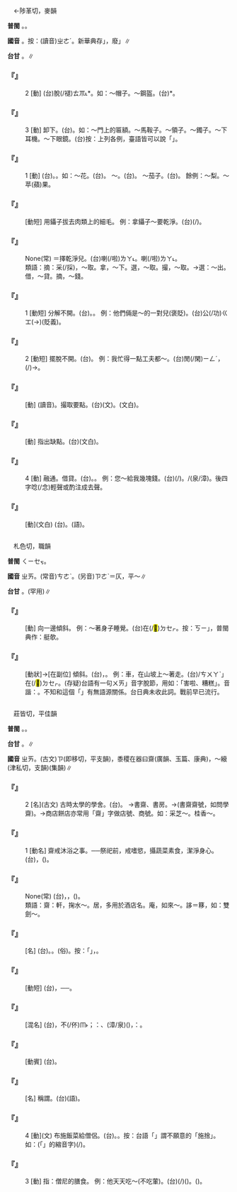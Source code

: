 
=={{ruby|摘|ㄓㄞ}}==

　←陟革切，麥韻{{ruby|＝|ㄓㄜˊ}}

'''普閩''' {{ruby|(文)|ㄉㄧㆤㆶ}}。{{ruby|(白)|ㄉㄧㄚㆷ}}。

'''國音''' {{ruby|(語)|ㄓㄞ}}。按：(讀音)<rt>ㄓㄜˊ</rt>。新華典存{{ruby|「|ㄓㄞ}}」，廢{{ruby|「|ㄓㄜˊ}}」∥

'''台甘''' {{ruby|(文)|ㄉㄧㆤㆶ}}。{{ruby|(語)|ㄉㄧㄚㆷ}}{{ruby|、|ㄌㄧㄚㆷ}}∥

    

==='''『{{ruby|摘|ㄓㄞ}}』'''===
:2  [動] (台)脫(/褪)<rt>ㄊㆭ˪</rt>{{ruby|或|ㄧㄚㆷ ͘}}{{ruby|<mark>&#xffef5;</mark>|ㄌㄧㄨ˪}}*。如：～帽子。～鋼盔。(台){{ruby|<mark>&#xffef5;</mark>|ㄌㄧㄨ˪}}*{{ruby|帽|ㆠㄜ˫}}{{ruby|仔|ㄚ}}。
    

==='''『{{ruby|摘|ㄓㄞ}}』'''===
:3  [動] 卸下。(台){{ruby|剝|ㄅㄚㆶ}}。如：～門上的匾額。～馬鞍子。～領子。～鐲子。～下耳機。～下眼鏡。(台)按：上列各例，臺語皆可以說「{{ruby|剝|ㄅㄚㆶ}}」。
    

==='''『{{ruby|摘|ㄓㄞ}}』'''===
:1  [動] (台){{ruby|挽|ㆠㄢˋ}}。{{ruby|摘|ㄉㄧㄚㆷ}}。如：～花。(台){{ruby|挽|ㆠㄢˋ}}{{ruby|花|ㄏㄨㆤ}}。 ～{{ruby|牙|ㄧㄚˊ}}。(台){{ruby|挽|ㆠㄢˋ}}{{ruby|嘴|ㄘㄨㄧ˪}}{{ruby|齒|ㄎㄧˋ}}。 ～茄子。(台){{ruby|挽|ㆠㄢˋ}}{{ruby|茄|ㄍㄧㄜˊ}}。 餘例：～梨。～苹(蘋)果。
    

==='''『{{ruby|摘|ㄓㄞ}}{{ruby|毛|ㄇㄠˊ}}{{ruby|兒|ㄦ}}』'''===
: [動短] 用鑷子拔去肉類上的細毛。 例：拿鑷子～要乾淨。(台){{ruby|用|ㄧㆲ˫}}{{ruby|鋏|ㄫㆤㆷ}}{{ruby|仔|ㄚ}}{{ruby|挽|ㆠㄢˋ}}{{ruby|毛|ㄇㆭˊ}}{{ruby|著|ㄉㄧㄜㆷ}}(/{{ruby|都|ㄉㄜ˫}}){{ruby|愛|ㄞ˪}}{{ruby|挽|ㆠㄢˋ}}{{ruby|付|ㄏㆦ˫}}{{ruby|伊|ㄧ}}{{ruby|清|ㄑㄧㄥ}}{{ruby|氣|ㄎㄧ˪}}。
    

==='''『{{ruby|摘|ㄓㄞ}}{{ruby|乾|ㄍㄢ}}{{ruby|淨|ㄐㄧㄥˋ}}{{ruby|了|ㄌㄜ}}』'''===
: None(常) ＝擇乾淨兒。(台){{ruby|卸|ㄒㄧㄚ˪}}{{ruby|責|ㄐㄧㆤㆶ}}{{ruby|任|ㆢㄧㆬ˫}}{{ruby|/|ㄌㄧㆬ˫}}喇(/啦)<rt>ㄌㄚ˪</rt>。{{ruby|已|ㄧˋ}}{{ruby|經|ㄍㄧㄥ}}{{ruby|無|ㆠㄜˊ}}{{ruby|責|ㄐㄧㆤㆶ}}{{ruby|任|ㆢㄧㆬ˫}}{{ruby|/|ㄌㄧㆬ˫}}喇(/啦)<rt>ㄌㄚ˪</rt>。
:類語：摘：采(/採)，～取。拿，～下。選，～取。撮，～取。→選：～出。借，～貸。摘，～錢。
:
    

==='''『{{ruby|摘|ㄓㄞ}}{{ruby|不|ㄅㄨˋ}}{{ruby|開|ㄎㄞ}}』'''===
:1  [動短] 分解不開。(台){{ruby|拆|ㄊㄧㄚㆷ}}{{ruby|<mark>&#xffa45;</mark>|ㆠㆤ˫}}{{ruby|/|ㆠㄨㆤ˫}}{{ruby|開|ㄎㄨㄧ}}。{{ruby|<mark>&#xffa45;</mark>|ㆠㆤ˫}}{{ruby|/|ㆠㄨㆤ˫}}{{ruby|離|ㄌㄧ˫}}{{ruby|開|ㄎㄨㄧ}}。 例：他們倆是～的一對兒(褒貶)。(台){{ruby|您|ㄌㄧㄣˋ}}{{ruby|兩|ㄋㆭ˫}}{{ruby|個|ㆤˊ}}{{ruby|是|ㄒㄧ˫}}{{ruby|司|ㄙㄞ}}公(/功)<rt>ㄍㆲ</rt>{{ruby|仔|ㄚ}}{{ruby|聖|ㄒㄧㄥ˪}}{{ruby|桮|ㄅㄨㆤ}}(→{{ruby|想|ㄒㄧㆫ˫}}{{ruby|/|ㄒㄧㆧ˫}}{{ruby|桮|ㄅㄨㆤ}})(貶義)。
    

==='''『{{ruby|摘|ㄓㄞ}}{{ruby|不|ㄅㄨˋ}}{{ruby|開|ㄎㄞ}}』'''===
:2  [動短] 擺脫不開。(台){{ruby|放|ㄅㄤ˪}}{{ruby|<mark>&#xffa45;</mark>|ㆠㆤ˫}}{{ruby|/|ㆠㄨㆤ˫}}{{ruby|落|ㄌㄜㆷ ͘}}{{ruby|去|ㄎㄧ˪}}。 例：我忙得一點工夫都～。(台){{ruby|我|ㆣㄨㄚˋ}}{{ruby|誠|ㄐㄧㆩˊ}}{{ruby|無|ㆠㄜˊ}}閒(/閑)<rt>ㄧㄥˊ</rt>，{{ruby|連|ㄌㄧㆰˊ}}{{ruby|小|ㄒㄧㄜˋ}}{{ruby|可|ㄎㄨㄚˋ}}{{ruby|走|ㄗㄠˋ}}{{ruby|閃|ㄒㄧㆰˋ}}{{ruby|著|ㄉㄧㄜㆷ}}(/{{ruby|都|ㄉㄜ˫}}){{ruby|<mark>&#xffa45;</mark>|ㆠㆤ˫}}{{ruby|/|ㆠㄨㆤ˫}}{{ruby|用|ㄧㄥ˫}}{{ruby|/|ㄧㆲ˫}}{{ruby|得|ㄉㄧㆵ}}→{{ruby|<mark>&#xffa45;</mark>|ㆠㆤ˫}}{{ruby|/|ㆠㄨㆤ˫}}{{ruby|走|ㄗㄠˋ}}{{ruby|閃|ㄒㄧㆰˋ}}{{ruby|得|ㄉㄧㆵ}}。
    

==='''『{{ruby|摘|ㄓㄞ}}{{ruby|要|ㄧㄠˋ}}』'''===
: [動] (讀音){{ruby|摘|ㄓㄜˊ}}{{ruby|要|ㄧㄠˋ}}。撮取要點。(台){{ruby|摘|ㄉㄧㆤㆶ}}{{ruby|要|ㄧㄠ˪}}(文)。{{ruby|摘|ㄉㄧㄚㆷ}}{{ruby|要|ㄧㄠ˪}}(文白)。
    

==='''『{{ruby|指|ㄓˇ}}{{ruby|摘|ㄓㄜˊ}}{{ruby|/|ㄓㄞ}}』'''===
: [動] 指出缺點。(台){{ruby|指|ㄐㄧˋ}}{{ruby|摘|ㄉㄧㆤㆶ}}(文白)。
    

==='''『{{ruby|摘|ㄓㄞ}}』'''===
:4  [動] 融通。借貸。(台){{ruby|暫|ㄗㆰ˫}}{{ruby|/|ㄐㄧㆰ˫}}{{ruby|借|ㄐㄧㄜㆷ}}。{{ruby|撥|ㄅㄨㄚㆷ}}{{ruby|借|ㄐㄧㄜㆷ}}。 例：您～給我幾塊錢。(台){{ruby|汝|ㄌㄧˋ}}{{ruby|先|ㄒㄧㄥ}}{{ruby|幾|ㄍㄨㄧˋ}}{{ruby|箍|ㄎㆦ}}{{ruby|銀|ㆣㄨㄣˊ}}{{ruby|/|ㆣㄧㄣˊ}}{{ruby|仔|ㄚ}}{{ruby|借|ㄐㄧㄜㆷ}}(/{{ruby|撥|ㄅㄨㄚㆷ}}){{ruby|我|ㆣㄨㄚˋ}}{{ruby|咧|ㄌㆤ˪}}。/{{ruby|我|ㆣㄨㄚˋ}}{{ruby|<mark>&#xffa49;</mark>|ㆠㆤㆷ}}{{ruby|/|ㆠㄨㆤㆷ}}(泉/漳){{ruby|共|ㄍㄚ˫}}{{ruby|汝|ㄌㄧˋ}}{{ruby|扶|ㄆㆦˊ}}{{ruby|排|ㄅㄞˊ}}{{ruby|幾|·ㄍㄨㄧˋ}}{{ruby|棵|·ㄎㆦ}}{{ruby|銀|·ㆣㄨㄣˊ}}{{ruby|/|ㆣㄧㄣˊ}}{{ruby|仔|ㄚ}}。後四字唸(/念)輕聲或酌注成去聲。
    

==='''『{{ruby|摘|ㄓㄞ}}{{ruby|記|ㄐㄧˋ}}』'''===
: [動](文白) (台){{ruby|摘|ㄉㄧㆤㆶ}}{{ruby|記|ㄍㄧ˪}}。{{ruby|摘|ㄉㄧㄚㆷ}}{{ruby|記|ㄍㄧ˪}}(語)。
    

=={{ruby|側|ㄓㄞ}}==

　札色切，職韻

'''普閩''' <rt>ㄑㄧㆤㆶ</rt>。

'''國音''' <rt>ㄓㄞ</rt>。(常音)<rt>ㄘㄜˋ</rt>。(另音)<rt>ㄗㄜˋ</rt>＝仄，平～∥

'''台甘''' {{ruby|(文)|ㄑㄧㆤㆶ}}。{{ruby|(語)|ㄑㄧㄚㆷ}}(罕用)∥

    

==='''『{{ruby|側|ㄓㄞ}}{{ruby|棱|·ㄌㄥˊ}}』'''===
: [動] 向一邊傾斜。 例：～著身子睡覺。(台){{ruby|倒|ㄉㄜˋ}}{{ruby|坦|ㄊㄢˋ}}{{ruby|欹|ㄎㄧ}}{{ruby|身|ㄒㄧㄣ}}在(/<mark>&#xf9549;</mark>)<rt>ㄉㆤㆷ</rt>{{ruby|睏|ㄎㄨㄣ˪}}。按：{{ruby|「|ㄊㄢˋ}}<rt>ㄎㄧ</rt>」，普閩典作：艇欹。
    

==='''『{{ruby|側|ㄓㄞ}}{{ruby|歪|ㄨㄞ}}{{ruby|→|·ㄨㄞ}}』'''===
: [動狀]→[在副位] 傾斜。(台){{ruby|欹|ㄎㄧ}}，{{ruby|歪|ㄨㆮ}}{{ruby|/|ㄨㄞ}}{{ruby|斜|ㄑㄧㄚˊ}}。 例：車，在山坡上～著走。(台){{ruby|車|ㄑㄧㄚ}}{{ruby|踮|ㄉㄧㆰ˪}}{{ruby|崎|ㄍㄧㄚˊ}}{{ruby|仔|ㄚ}}{{ruby|頂|ㄉㄧㄥˋ}}{{ruby|欹|ㄎㄧ}}{{ruby|欹|ㄎㄧ}}{{ruby|仔|ㄚ}}/{{ruby|「|ㄘㄨ}}<rt>ㄘㄨ</rt><rt>ㄚˋ</rt>」在(/<mark>&#xf9549;</mark>)<rt>ㄉㆤㆷ</rt>{{ruby|行|ㄍㄧㆩˊ}}。(存疑)台語有一句{{ruby|「|ㄗㄞˊ}}<rt>ㄨㄞ</rt>」音字脫節，用如：「害啦、糟糕」。音諧：{{ruby|臍|ㄗㄞˊ}}{{ruby|歪|ㄨㄞ}}。不知和這個「{{ruby|側|ㄓㄞ}}{{ruby|歪|ㄨㄞ}}」有無語源關係。台日典未收此詞。戰前早已流行。
    

=={{ruby|齋|ㄓㄞ}}==

　莊皆切，平佳韻

'''普閩''' {{ruby|(文)|ㄗㄞ}}。{{ruby|(白)|ㄗㆤ}}。

'''台甘''' {{ruby|(文)|ㄗㄞ}}。{{ruby|(語)|ㄗㆤ}}∥

'''國音''' <rt>ㄓㄞ</rt>。(古文)<rt>ㄗ</rt>(即移切，平支韻)，黍稷在器曰齋(廣韻、玉篇、康典){{ruby|/|ㄗ}}，～縗(津私切，支韻)(集韻)∥

    

==='''『{{ruby|齋|ㄓㄞ}}』'''===
:2  [名](古文) 古時太學的學舍。(台){{ruby|古|ㄍㆦˋ}}{{ruby|早|ㄗㄚˋ}}{{ruby|丌|ㆤ}}{{ruby|大|ㄉㄞ˫}}{{ruby|學|ㄏㄚㆶ ͘}}{{ruby|校|ㄏㄠ˫}}{{ruby|舍|ㄒㄧㄚˋ}}。 →書齋、書房。→(書齋齋號，如問學齋)。→商店餅店亦常用「齋」字做店號、商號。如：采芝～。桂香～。
    

==='''『{{ruby|齋|ㄓㄞ}}』'''===
:1  [動名] 齋戒沐浴之事。──祭祀前，戒嗜慾，攝蔬菜素食，潔淨身心。(台){{ruby|保|ㄅㄜˋ}}{{ruby|持|ㄑㄧˊ}}{{ruby|身|ㄒㄧㄣ}}{{ruby|心|ㄒㄧㆬ}}{{ruby|丌|ㆤ}}{{ruby|清|ㄑㄧㄥ}}{{ruby|氣|ㄎㄧ˪}}{{ruby|相|ㄒㄧㆫ˪}}{{ruby|/|ㄒㄧㆧ˪}}，({{ruby|通|ㄊㄤ}}{{ruby|竭|ㄍㄧㄚㆵ ͘}}{{ruby|祭|ㄗㆤ˪}}{{ruby|拜|ㄅㄞ˪}}{{ruby|丌|ㆤ}}{{ruby|虔|ㄎㄧㄢˊ}}{{ruby|誠|ㄒㄧㄥˊ}})。
    

==='''『{{ruby|齋|ㄓㄞ}}{{ruby|戒|ㄐㄧㄝˋ}}{{ruby|沐|ㄇㄨˋ}}{{ruby|浴|ㄩˋ}}』'''===
: None(常) (台){{ruby|祭|ㄗㆤ˪}}{{ruby|神|ㄒㄧㄣˊ}}{{ruby|前|ㄐㄧㄥˊ}}，{{ruby|洗|ㄙㄨㆤˋ}}{{ruby|/|ㄙㆤˋ}}{{ruby|淨|ㄐㄧㄥ˫}}{{ruby|身|ㄒㄧㄣ}}{{ruby|體|ㄊㆤˋ}}{{ruby|戒|ㄍㄞ˪}}{{ruby|酒|ㄐㄧㄨˋ}}{{ruby|色|ㄒㄧㆤㆶ}}，{{ruby|表|ㄅㄧㄠˋ}}{{ruby|示|ㄒㄧ˫}}{{ruby|虔|ㄎㄧㄢˊ}}{{ruby|誠|ㄒㄧㄥˊ}}({{ruby|誠|ㄒㄧㄥˊ}}{{ruby|心|ㄒㄧㆬ}})。
:類語：齋：軒，掬水～。居，多用於酒店名。庵，如來～。誃＝簃，如：雙劍～。
:
    

==='''『{{ruby|書|ㄕㄨ}}{{ruby|齋|ㄓㄞ}}』'''===
: [名] (台){{ruby|書|ㄙㄨ}}{{ruby|齋|ㄗㄞ}}。{{ruby|書|ㄗㄨ}}{{ruby|房|ㄅㄤˊ}}。{{ruby|讀|ㄊㄚㆶ ͘}}{{ruby|冊|ㄘㆤㆷ}}{{ruby|間|ㄍㄧㄥ}}(俗)。按：「{{ruby|齋|ㄗㄞ}}」，{{ruby|本|ㄅㄨㄣˋ}}{{ruby|義|ㆣㄧ˫}}{{ruby|是|ㄒㄧ˫}}{{ruby|安|ㄢ}}{{ruby|靜|ㄐㄧㄥ˫}}{{ruby|修|ㄒㄧㄨ}}{{ruby|養|ㄧㆲˋ}}{{ruby|丌|ㆤ}}{{ruby|所|ㄙㆦˋ}}{{ruby|在|ㄗㄞ˫}}。
    

==='''『{{ruby|吃|ㄔ}}{{ruby|齋|ㄓㄞ}}』'''===
: [動短] (台){{ruby|食|ㄐㄧㄚㆷ ͘}}{{ruby|菜|ㄘㄞ˪}}，{{ruby|無|ㆠㄜˊ}}{{ruby|食|ㄐㄧㄚㆷ ͘}}{{ruby|臊|ㄘㄜ}}──{{ruby|佛|ㄏㄨㆵ ͘}}{{ruby|教|ㄍㄠ˪}}{{ruby|徒|ㄉㆦˊ}}{{ruby|丌|ㆤ}}{{ruby|習|ㄒㄧㆵ ͘}}{{ruby|慣|ㄍㄨㄢ˪}}。
    

==='''『{{ruby|花|ㄏㄨㄚ}}{{ruby|齋|ㄓㄞ}}』'''===
: [混名] (台){{ruby|信|ㄒㄧㄣ˪}}{{ruby|佛|ㄏㄨㆵ ͘}}{{ruby|丌|ㆤ}}{{ruby|人|ㄌㄤˊ}}{{ruby|素|ㄙㆦ˪}}{{ruby|食|ㄒㄧㆵ ͘}}，{{ruby|但|ㄉㄢ˫}}不(/伓)<rt>ㆬ˫</rt>{{ruby|是|ㄒㄧ˫}}{{ruby|每|ㄇㄨㄧˋ}}{{ruby|日|ㆢㄧㆵ ͘}}{{ruby|/|ㄌㄧㆵ ͘}}{{ruby|三|ㄙㆩ}}{{ruby|頓|ㄉㆭ˪}}；{{ruby|而|ㆢㄧˊ}}{{ruby|/|ㄌㄧˊ}}{{ruby|選|ㄙㄨㄢˋ}}{{ruby|定|ㄉㄧㄥ˫}}：{{ruby|初|ㄘㄨㆤ}}{{ruby|/|ㄘㆤ}}{{ruby|一|ㄧㆵ}}、{{ruby|十|ㄗㄚㆴ ͘}}{{ruby|五|ㆣㆦ˫}}{{ruby|或|ㄧㄚㆷ ͘}}{{ruby|逢|ㄏㆲˊ}}{{ruby|三|ㄙㆩ}}{{ruby|六|ㄌㄚㆶ ͘}}{{ruby|九|ㄍㄠˋ}}{{ruby|日|ㆢㄧㆵ ͘}}{{ruby|/|ㄌㄧㆵ ͘}}(漳/泉){{ruby|素|ㄙㆦ˪}}{{ruby|食|ㄒㄧㆵ ͘}}({{ruby|食|ㄐㄧㄚㆷ ͘}}{{ruby|菜|ㄘㄞ˪}})，{{ruby|叫|ㄍㄧㄜ˪}}{{ruby|做|ㄗㄜ˪}}{{ruby|/|ㄗㄨㆤ˪}}：{{ruby|花|ㄏㄨㆤ}}{{ruby|齋|ㄗㄞ}}。
    

==='''『{{ruby|齋|ㄓㄞ}}{{ruby|僧|ㄙㄥ}}』'''===
: [動賓] (台){{ruby|施|ㄒㄧ}}{{ruby|捨|ㄒㄧㄚˋ}}{{ruby|食|ㄒㄧㆵ ͘}}{{ruby|物|ㆠㄨㆵ ͘}}{{ruby|付|ㄏㆦ˫}}{{ruby|和|ㄏㄨㆤˊ}}{{ruby|/|ㄏㆤˊ}}{{ruby|尚|ㄒㄧㆧ˫}}{{ruby|/|ㄒㄧㆫ˫}}。
    

==='''『{{ruby|齋|ㄓㄞ}}{{ruby|姑|ㄍㄨ}}』'''===
: [名] 稱謂。(台){{ruby|菜|ㄘㄞ˪}}{{ruby|姑|ㄍㆦ}}(語)。
    

==='''『{{ruby|齋|ㄓㄞ}}』'''===
:4  [動](文) 布施飯菜給僧侶。(台){{ruby|施|ㄒㄧ}}{{ruby|捨|ㄒㄧㄚˋ}}。{{ruby|布|ㄅㆦ˪}}{{ruby|施|ㄒㄧ}}。按：台語「{{ruby|捨|ㄒㄧㄚˋ}}{{ruby|施|ㄒㄧ˪}}」謂不願意的「施捨」。如：{{ruby|<mark>&#xffb50;</mark>|ㄐㄧㆵ}}(「{{ruby|此|ㄐㄧˋ}}{{ruby|一|ㄐㄧㆵ ͘}}」的縮音字)(/{{ruby|此|ㄐㄧㆵ}}){{ruby|個|ㆤˊ}}{{ruby|捨|ㄒㄧㄚˋ}}{{ruby|施|ㄒㄧ˪}}{{ruby|汝|·ㄌㄧˋ}}。
    

==='''『{{ruby|齋|ㄓㄞ}}』'''===
:3  [動] 指：僧尼的膳食。 例：他天天吃～(不吃葷)。(台){{ruby|伊|ㄧ}}{{ruby|逐|ㄉㄚㆶ ͘}}{{ruby|日|ㆢㄧㆵ ͘}}{{ruby|/|ㄌㄧㆵ ͘}}(/{{ruby|每|ㄇㄨㄞˋ}}{{ruby|日|ㆢㄧㆵ ͘}}{{ruby|/|ㄌㄧㆵ ͘}}){{ruby|攏|ㄌㆲˋ}}{{ruby|食|ㄐㄧㄚㆷ ͘}}({{ruby|素|ㄙㆦ˪}}){{ruby|菜|ㄘㄞ˪}}。{{ruby|無|ㆠㄜˊ}}{{ruby|食|ㄐㄧㄚㆷ ͘}}{{ruby|臊|ㄘㄜ}}({{ruby|魚|ㄏㄧˊ}}{{ruby|肉|ㆠㄚㆷ}}{{ruby|類|ㄌㄨㄧ˫}})。
    
